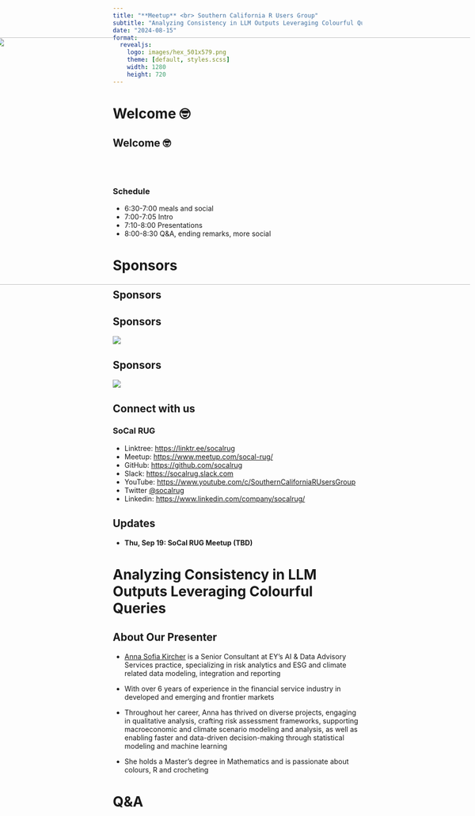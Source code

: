 ```yaml
---
title: "**Meetup** <br> Southern California R Users Group"
subtitle: "Analyzing Consistency in LLM Outputs Leveraging Colourful Queries"
date: "2024-08-15"
format:
  revealjs: 
    logo: images/hex_501x579.png
    theme: [default, styles.scss]
    width: 1280
    height: 720
---
```


# Welcome 🤓

## Welcome 🤓

<br><br>

### Schedule

* 6:30-7:00 meals and social
* 7:00-7:05 Intro
* 7:10-8:00 Presentations
* 8:00-8:30 Q&A, ending remarks, more social

# Sponsors

## Sponsors {.no-logo}

<img src="images/SoCalRUG EECS Slide.png"
     width="1150px" height="500px"
     style="position:absolute; right:10px; top:130px;">

## Sponsors
  
![](images/UCI_Merage_Business_School.jpg)

## Sponsors

![](images/MDS-Homepage-Header-1536x512.jpg)

## Connect with us

### SoCal RUG

* Linktree: <https://linktr.ee/socalrug>
* Meetup: <https://www.meetup.com/socal-rug/>
* GitHub: <https://github.com/socalrug>
* Slack: <https://socalrug.slack.com>
* YouTube: <https://www.youtube.com/c/SouthernCaliforniaRUsersGroup>
* Twitter [@socalrug](https://twitter.com/socalrug)
* Linkedin: <https://www.linkedin.com/company/socalrug/>

## Updates

- **Thu, Sep 19: SoCal RUG Meetup (TBD)**

# Analyzing Consistency in LLM Outputs Leveraging Colourful Queries

## About Our Presenter

- [Anna Sofia Kircher](https://www.linkedin.com/in/anna-sofia-kircher/) is a Senior Consultant at EY’s AI & Data Advisory Services practice, specializing in risk analytics and ESG and climate related data modeling, integration and reporting

- With over 6 years of experience in the financial service industry in developed and emerging and frontier markets

- Throughout her career, Anna has thrived on diverse projects, engaging in qualitative analysis, crafting risk assessment frameworks, supporting macroeconomic and climate scenario modeling and analysis, as well as enabling faster and data-driven decision-making through statistical modeling and machine learning

- She holds a Master’s degree in Mathematics and is passionate about colours, R and crocheting


# Q&A
